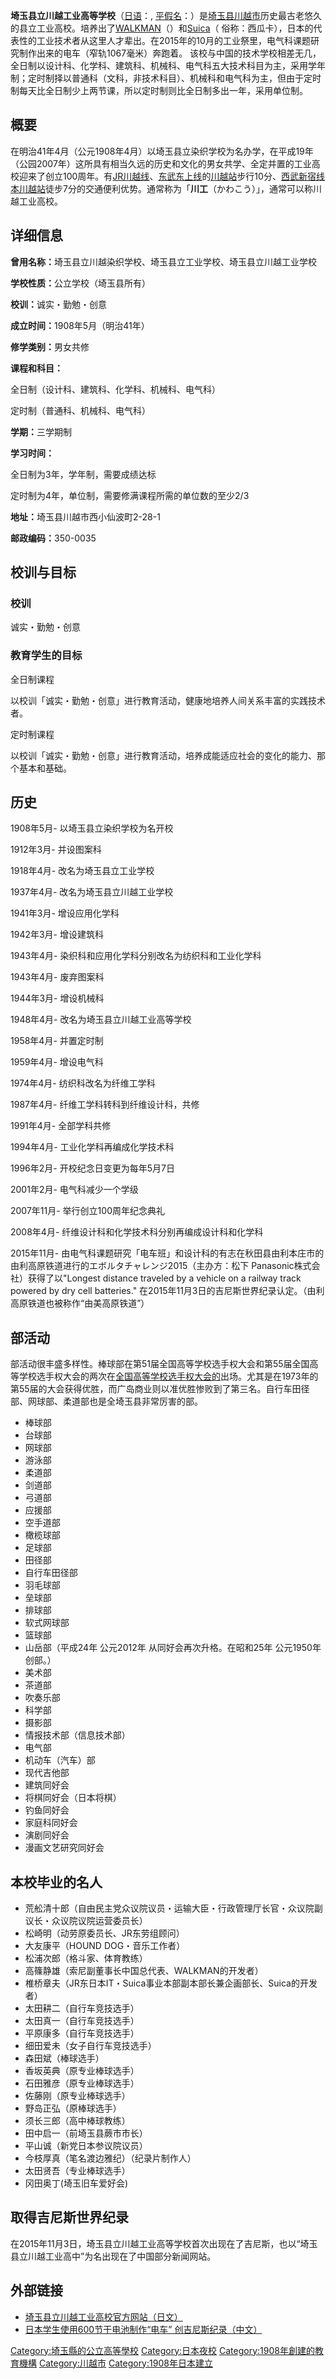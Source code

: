 {{roughtranslation|time=2016-07-09T10:17:56+00:00}}
{{unreferenced|time=2016-07-09T10:17:56+00:00}}
{{高中
 |名稱          = 埼玉县立川越工业高等学校
 |圖像          =  Kawagoe Technical High School.JPG
 |圖像大小      = 300px
 |圖像說明      = 
 |外文名稱      = 埼玉県立川越工業高等学校
 |校訓          = 诚实・勤勉・创意
 |理念          = 
 |建校          = 1908年（明治41年）5月
 |閉校          =
 |復校          =
 |校慶日        =
 |類型          = 公立學校
 |共學或別學    = 男女共學
 |宗教          =
 |課程          = 全日制課程和定時制課程共有
 |單位制或學年制= 學年制
 |學科          = 綜合科
 |學期          = 3學期制
 |年級          =
 |班級          = 
 |創立者        =
 |黨委書記      =
 |校長          =
 |副校長        =
 |教師          =
 |職工          =
 |學生          =
 |面積          =
 |建築面積      =
 |舊校名        =埼玉縣立川越染織學校<br/>埼玉縣立工業學校<br/>埼玉縣立川越工業學校
 |free_label    =
 |free_text     = 
 |free_label2    =
 |free_text2     = 
 |free_label3    =
 |free_text3     = 
 |free_label4    =
 |free_text4     = 
 |free_label5    =
 |free_text5     = 
 |體育項目      =
 |校色          =  
 |刊物          =
 |吉祥物        =
 |隸屬          =
 |學區          =
 |地址          = 埼玉縣川越市西小仙波町2-28-1
 |座標          =  
 |郵編          = 350-0035
 |電話          = 
 |網站          = [http://www.kawagoe-th.spec.ed.jp/]
 |標誌          = <!--必須使用[[File:|225px]] -->
 |腳註          =
}}

'''埼玉县立川越工业高等学校'''（[[日语|日语]]：{{lang|ja|埼玉県立川越工業高等学校}}, [[平假名|平假名]]：{{lang|ja|さいたまけんりつかわごえこうぎょうこうとうがっこう}}）是[[埼玉县|埼玉县]][[川越市|川越市]]历史最古老悠久的县立工业高校。培养出了[[Walkman|WALKMAN]]（{{lang|ja|ウォークマン}}）和[[Suica|Suica]]（{{lang|ja|スイカ}} 俗称：西瓜卡），日本的代表性的工业技术者从这里人才辈出。在2015年的10月的工业祭里，电气科课题研究制作出来的电车（窄轨1067毫米）奔跑着。
该校与中国的技术学校相差无几，全日制以设计科、化学科、建筑科、机械科、电气科五大技术科目为主，采用学年制；定时制择以普通科（文科，非技术科目）、机械科和电气科为主，但由于定时制每天比全日制少上两节课，所以定时制则比全日制多出一年，采用单位制。

== 概要 ==
在明治41年4月（公元1908年4月）以埼玉县立染织学校为名办学，在平成19年（公园2007年）这所具有相当久远的历史和文化的男女共学、全定并置的工业高校迎来了创立100周年。有[[川越線|JR川越线]]、[[东武东上线|东武东上线]]的[[川越站|川越站]]步行10分、[[西武新宿线|西武新宿线]][[本川越站|本川越站]]徒步7分的交通便利优势。通常称为「'''川工'''（かわこう）」，通常可以称川越工业高校。

== 详细信息 ==
'''曾用名称：'''埼玉县立川越染织学校、埼玉县立工业学校、埼玉县立川越工业学校

'''学校性质：'''公立学校（埼玉县所有）

'''校训：'''诚实・勤勉・创意

'''成立时间：'''1908年5月（明治41年）

'''修学类别：'''男女共修

'''课程和科目：'''

全日制（设计科、建筑科、化学科、机械科、电气科）

定时制（普通科、机械科、电气科）

'''学期：'''三学期制

'''学习时间：'''

全日制为3年，学年制，需要成绩达标

定时制为4年，单位制，需要修满课程所需的单位数的至少2/3

'''地址：'''埼玉县川越市西小仙波町2-28-1

'''邮政编码：'''350-0035

== 校训与目标 ==

=== 校训 ===
诚实・勤勉・创意

=== 教育学生的目标 ===
全日制课程

以校训「诚实・勤勉・创意」进行教育活动，健康地培养人间关系丰富的实践技术者。

定时制课程

以校训「诚实・勤勉・创意」进行教育活动，培养成能适应社会的变化的能力、那个基本和基础。

== 历史 ==
1908年5月- 以埼玉县立染织学校为名开校

1912年3月- 并设图案科

1918年4月- 改名为埼玉县立工业学校

1937年4月- 改名为埼玉县立川越工业学校

1941年3月- 增设应用化学科

1942年3月- 增设建筑科

1943年4月- 染织科和应用化学科分别改名为纺织科和工业化学科

1943年4月- 废弃图案科

1944年3月- 增设机械科

1948年4月- 改名为埼玉县立川越工业高等学校

1958年4月- 并置定时制

1959年4月- 增设电气科

1974年4月- 纺织科改名为纤维工学科

1987年4月- 纤维工学科转科到纤维设计科，共修

1991年4月- 全部学科共修

1994年4月- 工业化学科再编成化学技术科

1996年2月- 开校纪念日变更为每年5月7日

2001年2月- 电气科减少一个学级

2007年11月- 举行创立100周年纪念典礼

2008年4月- 纤维设计科和化学技术科分别再编成设计科和化学科

2015年11月- 由电气科课题研究「电车班」和设计科的有志在秋田县由利本庄市的由利高原铁道进行的エボルタチャレンジ2015（主办方：松下 Panasonic株式会社）获得了以"Longest distance traveled by a vehicle on a railway track powered by dry cell batteries." 在2015年11月3日的吉尼斯世界纪录认定。（由利高原铁道也被称作“由美高原铁道”）

== 部活动 ==

部活动很丰盛多样性。棒球部在第51届全国高等学校选手权大会和第55届全国高等学校选手权大会的两次在[[全國高等學校野球選手權大會|全国高等学校选手权大会的]]出场。尤其是在1973年的第55届的大会获得优胜，而广岛商业则以准优胜惨败到了第三名。自行车田径部、网球部、柔道部也是全埼玉县非常厉害的部。
* 棒球部
* 台球部
* 网球部
* 游泳部
* 柔道部
* 剑道部
* 弓道部
* 应援部
* 空手道部
* 橄榄球部
* 足球部
* 田径部
* 自行车田径部
* 羽毛球部
* 垒球部
* 排球部
* 软式网球部
* 篮球部
* 山岳部（平成24年 公元2012年 从同好会再次升格。在昭和25年 公元1950年 创部。）
* 美术部
* 茶道部
* 吹奏乐部
* 科学部
* 摄影部
* 情报技术部（信息技术部）
* 电气部
* 机动车（汽车）部
* 现代吉他部
* 建筑同好会
* 将棋同好会（日本将棋）
* 钓鱼同好会
* 家庭科同好会
* 演剧同好会
* 漫画文艺研究同好会

== 本校毕业的名人 ==
* 荒舩清十郎（自由民主党众议院议员・运输大臣・行政管理厅长官・众议院副议长・众议院议院运营委员长）
* 松崎明（动劳原委员长、JR东劳组顾问）
* 大友康平（HOUND DOG・音乐工作者）
* 松浦次郎（格斗家、体育教练）
* 高篠静雄（索尼副董事长中国总代表、WALKMAN的开发者）
* 椎桥章夫（JR东日本IT・Suica事业本部副本部长兼企画部长、Suica的开发者）
* 太田耕二（自行车竞技选手）
* 太田真一（自行车竞技选手）
* 平原康多（自行车竞技选手）
* 细田爱未（女子自行车竞技选手）
* 森田斌（棒球选手）
* 香坂英典（原专业棒球选手）
* 石田雅彦（原专业棒球选手）
* 佐藤刚（原专业棒球选手）
* 野岛正弘（原棒球选手）
* 须长三郎（高中棒球教练）
* 田中启一（前埼玉县蕨市市长）
* 平山诚（新党日本参议院议员）
* 今枝厚真（笔名渡边雅纪）（纪录片制作人）
* 太田贤吾（专业棒球选手）
* 冈田奥丁(埼玉旧车爱好会)

== 取得吉尼斯世界纪录 ==
在2015年11月3日，埼玉县立川越工业高等学校首次出现在了吉尼斯，也以“埼玉县立川越工业高中”为名出现在了中国部分新闻网站。

== 外部链接 ==
*[http://www.kawagoe-th.spec.ed.jp/ 埼玉县立川越工业高校官方网站（日文）] {{Wayback|url=http://www.kawagoe-th.spec.ed.jp/ |date=20210115234359 }}
*[http://tech.huanqiu.com/news/2015-11/7908454.html 日本学生使用600节干电池制作“电车” 创吉尼斯纪录（中文）] {{Wayback|url=http://tech.huanqiu.com/news/2015-11/7908454.html |date=20160821204411 }}

{{DEFAULTSORT:Kawagoe Kougyou Koutougakkou}}
[[Category:埼玉縣的公立高等學校|Category:埼玉縣的公立高等學校]]
[[Category:日本夜校|Category:日本夜校]]
[[Category:1908年創建的教育機構|Category:1908年創建的教育機構]]
[[Category:川越市|Category:川越市]]
[[Category:1908年日本建立|Category:1908年日本建立]]